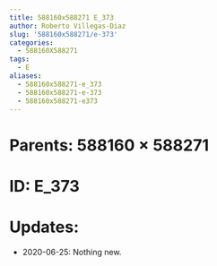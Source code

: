 ```yaml
---
title: 588160x588271 E_373
author: Roberto Villegas-Diaz
slug: '588160x588271/e-373'
categories:
  - 588160X588271
tags:
  - E
aliases:
  - 588160x588271-e_373
  - 588160x588271-e-373
  - 588160x588271-e373
---
```


# **Parents**: 588160 $\times$ 588271
# **ID**: E_373
# **Updates**: 
 - 2020-06-25: Nothing new.
